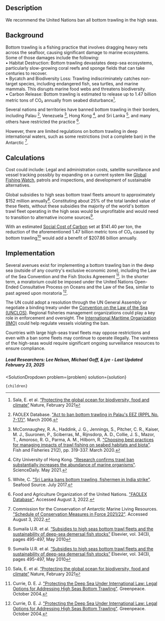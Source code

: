 

## Description
We recommend the United Nations ban all bottom trawling in the high seas.

## Background 
Bottom trawling is a fishing practice that involves dragging heavy nets across the seafloor, causing significant damage to marine ecosystems. Some of those damages include the following:  
•	Habitat Destruction: Bottom trawling devastates deep-sea ecosystems, particularly slow-growing coral reefs and sponge fields that can take centuries to recover.  
•	Bycatch and Biodiversity Loss: Trawling indiscriminately catches non-target species, including endangered fish, sea turtles, and marine mammals. This disrupts marine food webs and threatens biodiversity.  
•	Carbon Release: Bottom trawling is estimated to release up to 1.47 billion metric tons of CO₂ annually from seabed disturbance[^"2"].

Several nations and territories have banned bottom trawling in their borders, including Palau [^"8"], Venezuela [^"22"], Hong Kong [^"1"], and Sri Lanka [^"36"], and many others have restricted the practice [^"10"]. 

However, there are limited regulations on bottom trawling in deep international waters, such as some restrictions (not a complete ban) in the Antarctic [^"3"].

## Calculations
Cost could include: Legal and administration costs, satellite surveillance and vessel tracking possibly by expanding on a current system like [Global Fishing Watch]( https://globalfishingwatch.org/), patrols and inspections, and development of sustainable alternatives.

Global subsidies to high seas bottom trawl fleets amount to approximately $152 million annually[^"5"]. Constituting about 25% of the total landed value of these fleets, without these subsidies the majority of the world's bottom trawl fleet operating in the high seas would be unprofitable and would need to transition to alternative income sources[^"5"].

With an estimated [Social Cost of Carbon]( https://www.urbancruiseship.org/energy/energy_socioeconomics/carbon_pricing_e) set at $141.40 per ton, the reduction of the aforementioned 1.47 billion metric tons of CO₂ caused by bottom trawling[^"2"] would add a benefit of $207.86 billion annually.

## Implementation
Several avenues exist for implementing a bottom trawling ban in the deep sea (outside of any country's exclusive economic zone), including the Law of the Sea Convention and the Fish Stocks Agreement [^"4"]. In the shorter term, a moratorium could be imposed under the United Nations Open-Ended Consultative Process on Oceans and the Law of the Sea, similar to past agreed upon moratoria [^"4"].

The UN could adopt a resolution through the UN General Assembly or negotiate a binding treaty under the [Convention on the Law of the Sea (UNCLOS)]( https://www.imo.org/en/ourwork/legal/pages/unitednationsconventiononthelawofthesea.aspx#:~:text=The%20United%20Nations%20Convention%20on,the%20oceans%20and%20their%20resources.). Regional fisheries management organizations could play a key role in enforcement and oversight. The [International Maritime Organization (IMO)]( https://www.imo.org/) could help regulate vessels violating the ban.

Countries with large high-seas trawl fleets may oppose restrictions and even with a ban some fleets may continue to operate illegally. The vastness of the high-seas would require significant ongoing surveillance resources to ensure compliance.

##### Lead Researchers: Lee Nelson, Michael Goff, & jye - Last Updated February 23, 2025

[^"1"]: City University of Hong Kong. ["Research confirms trawl ban substantially increases the abundance of marine organisms"](https://www.sciencedaily.com/releases/2021/05/210505130538.htm). ScienceDaily. May 2021.

[^"3"]: Commission for the Conservation of Antarctic Marine Living Resources. ["Schedule of Conservation Measures in Force 2021/22"](https://www.ccamlr.org/en/document/conservation-and-management/schedule-conservation-measures-force-2021/22). Accessed August 3, 2022.

[^"4"]: Currie, D. E. J. ["Protecting the Deep Sea Under International Law: Legal Options for Addressing High Seas Bottom Trawling"](https://www.savethehighseas.org/publicdocs/duncan_final.pdf). Greenpeace. October 2004.

[^"8"]: FAOLEX Database. ["Act to ban bottom trawling in Palau's EEZ (RPPL No. 7-17)"](https://www.fao.org/faolex/results/details/en/c/LEX-FAOC147782/). March 2006.

[^"10"]: Food and Agriculture Organization of the United Nations. ["FAOLEX Database"](https://www.fao.org/faolex/en/). Accessed August 3, 2022.

[^"22"]: McConnaughey, R. A., Haddink, J. G., Jennings, S., Pitcher, C. R., Kaiser, M. J., Suuronen, P., Sciberras, M., Rijnsdorp, A. D., Collie, J. S., Mazor, T., Amoroso, R. O., Parma, A. M., Hilborn, R. ["Choosing best practices for managing impacts of trawl fishing on seabed habitats and biota"](https://onlinelibrary.wiley.com/doi/full/10.1111/faf.12431). Fish and Fisheries 21(2), pp. 319-337. March 2020.

[^"36"]: White, C. ["Sri Lanka bans bottom trawling, fishermen in India strike"](https://www.seafoodsource.com/news/environment-sustainability/sri-lanka-bans-bottom-trawling-fishermen-in-india-strike). Seafood Source. July 2017.

[^"2"]: Sala, E. et al. [“Protecting the global ocean for biodiversity, food and climate”]( https://doi.org/10.1038/s41586-021-03371-z) Nature, February 2021

[^"5"]: Sumaila U.R. et al. [“Subsidies to high seas bottom trawl fleets and the sustainability of deep-sea demersal fish stocks”]( https://ideas.repec.org/a/eee/marpol/v34y2010i3p495-497.html) Elsevier, vol. 34(3), pages 495-497, May 2010


  <SolutionDropdown 
    problem={problem} 
    solution={solution}
  >
    {children}
  </SolutionDropdown>